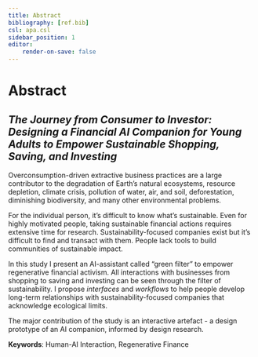 ```yaml
---
title: Abstract
bibliography: [ref.bib]
csl: apa.csl
sidebar_position: 1
editor:
    render-on-save: false
---
```


# Abstract

## *The Journey from Consumer to Investor: Designing a Financial AI Companion for Young Adults to Empower Sustainable Shopping, Saving, and Investing*

Overconsumption-driven extractive business practices are a large contributor to the degradation of Earth's natural ecosystems, resource depletion, climate crisis, pollution of water, air, and soil, deforestation, diminishing biodiversity, and many other environmental problems.

For the individual person, it's difficult to know what's sustainable. Even for highly motivated people, taking sustainable financial actions requires extensive time for research. Sustainability-focused companies exist but it's difficult to find and transact with them. People lack tools to build communities of sustainable impact.

In this study I present an AI-assistant called "green filter" to empower regenerative financial activism. All interactions with businesses from shopping to saving and investing can be seen through the filter of sustainability. I propose *interfaces* and *workflows* to help people develop long-term relationships with sustainability-focused companies that acknowledge ecological limits. 

The major contribution of the study is an interactive artefact - a design prototype of an AI companion, informed by design research.

**Keywords**: 
Human-AI Interaction, Regenerative Finance